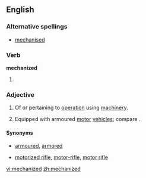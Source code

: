 ==English==

===Alternative spellings===
*[[mechanised]]

===Verb===
'''mechanized'''

# {{past of|[[mechanize]]}}

===Adjective===
{{en-adj}}

# Of or pertaining to [[operation]] using [[machinery]].
#{{military}} Equipped with armoured [[motor]] [[vehicle]]s; compare {{term|motorized||equipped with unarmoured vehicles}}.

==== Synonyms ====
* {{sense|military}} [[armoured]], [[armored]]
* {{sense|military}} [[motorized rifle]], [[motor-rifle]], [[motor rifle]] {{qualifier|Soviet|Russian}}

[[vi:mechanized]]
[[zh:mechanized]]
